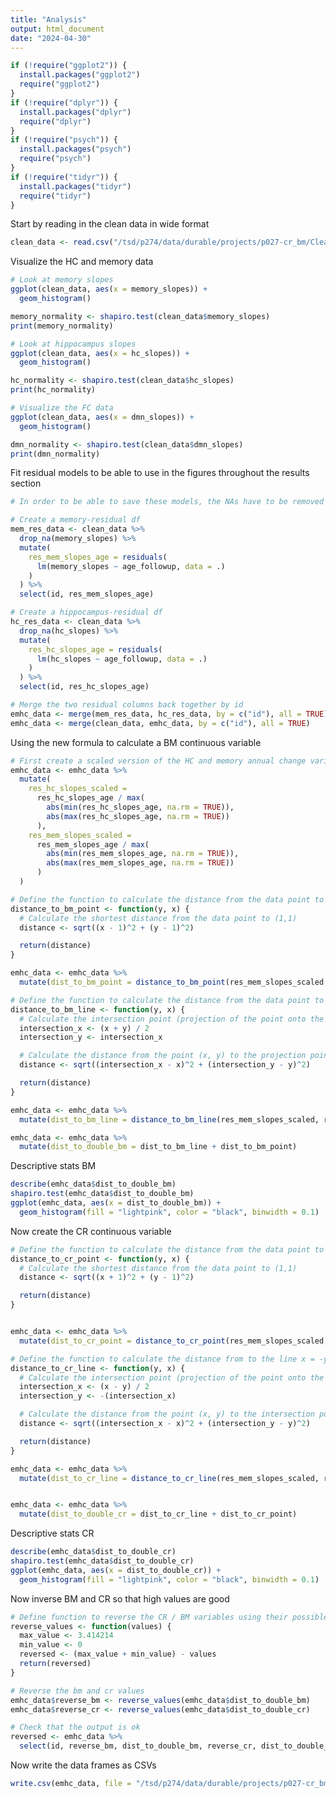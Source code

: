 ```yaml
---
title: "Analysis"
output: html_document
date: "2024-04-30"
---
```

```r
if (!require("ggplot2")) {
  install.packages("ggplot2")
  require("ggplot2")
}
if (!require("dplyr")) {
  install.packages("dplyr")
  require("dplyr")
}
if (!require("psych")) {
  install.packages("psych")
  require("psych")
}
if (!require("tidyr")) {
  install.packages("tidyr")
  require("tidyr")
}
```

Start by reading in the clean data in wide format 
```r
clean_data <- read.csv("/tsd/p274/data/durable/projects/p027-cr_bm/Clean Data All Cohorts/Wide Format/Merged cohorts analysed data wide.csv")
```

Visualize the HC and memory data
```r
# Look at memory slopes
ggplot(clean_data, aes(x = memory_slopes)) +
  geom_histogram()

memory_normality <- shapiro.test(clean_data$memory_slopes)
print(memory_normality)

# Look at hippocampus slopes
ggplot(clean_data, aes(x = hc_slopes)) +
  geom_histogram()

hc_normality <- shapiro.test(clean_data$hc_slopes)
print(hc_normality)

# Visualize the FC data
ggplot(clean_data, aes(x = dmn_slopes)) +
  geom_histogram()

dmn_normality <- shapiro.test(clean_data$dmn_slopes)
print(dmn_normality)
```
Fit residual models to be able to use in the figures throughout the results section
```r
# In order to be able to save these models, the NAs have to be removed so I made a df for each type to remove the data and then can merge back into clean_df

# Create a memory-residual df
mem_res_data <- clean_data %>%
  drop_na(memory_slopes) %>%
  mutate(
    res_mem_slopes_age = residuals(
      lm(memory_slopes ~ age_followup, data = .)
    )
  ) %>%
  select(id, res_mem_slopes_age)

# Create a hippocampus-residual df
hc_res_data <- clean_data %>%
  drop_na(hc_slopes) %>%
  mutate(
    res_hc_slopes_age = residuals(
      lm(hc_slopes ~ age_followup, data = .)
    )
  ) %>%
  select(id, res_hc_slopes_age)

# Merge the two residual columns back together by id
emhc_data <- merge(mem_res_data, hc_res_data, by = c("id"), all = TRUE)
emhc_data <- merge(clean_data, emhc_data, by = c("id"), all = TRUE)
```

Using the new formula to calculate a BM continuous variable 
```r
# First create a scaled version of the HC and memory annual change variables using the residuals
emhc_data <- emhc_data %>%
  mutate(
    res_hc_slopes_scaled =
      res_hc_slopes_age / max(
        abs(min(res_hc_slopes_age, na.rm = TRUE)),
        abs(max(res_hc_slopes_age, na.rm = TRUE))
      ),
    res_mem_slopes_scaled =
      res_mem_slopes_age / max(
        abs(min(res_mem_slopes_age, na.rm = TRUE)),
        abs(max(res_mem_slopes_age, na.rm = TRUE))
      )
  )

# Define the function to calculate the distance from the data point to the point (1,1)
distance_to_bm_point <- function(y, x) {
  # Calculate the shortest distance from the data point to (1,1)
  distance <- sqrt((x - 1)^2 + (y - 1)^2)

  return(distance)
}

emhc_data <- emhc_data %>%
  mutate(dist_to_bm_point = distance_to_bm_point(res_mem_slopes_scaled, res_hc_slopes_scaled))

# Define the function to calculate the distance from the data point to the point (1,1)
distance_to_bm_line <- function(y, x) {
  # Calculate the intersection point (projection of the point onto the line x = y)
  intersection_x <- (x + y) / 2
  intersection_y <- intersection_x

  # Calculate the distance from the point (x, y) to the projection point
  distance <- sqrt((intersection_x - x)^2 + (intersection_y - y)^2)

  return(distance)
}

emhc_data <- emhc_data %>%
  mutate(dist_to_bm_line = distance_to_bm_line(res_mem_slopes_scaled, res_hc_slopes_scaled))

emhc_data <- emhc_data %>%
  mutate(dist_to_double_bm = dist_to_bm_line + dist_to_bm_point)
```

Descriptive stats BM
```r
describe(emhc_data$dist_to_double_bm)
shapiro.test(emhc_data$dist_to_double_bm)
ggplot(emhc_data, aes(x = dist_to_double_bm)) +
  geom_histogram(fill = "lightpink", color = "black", binwidth = 0.1)
```

Now create the CR continuous variable 
```r
# Define the function to calculate the distance from the data point to the point (1,1)
distance_to_cr_point <- function(y, x) {
  # Calculate the shortest distance from the data point to (1,1)
  distance <- sqrt((x + 1)^2 + (y - 1)^2)

  return(distance)
}


emhc_data <- emhc_data %>%
  mutate(dist_to_cr_point = distance_to_cr_point(res_mem_slopes_scaled, res_hc_slopes_scaled))

# Define the function to calculate the distance from to the line x = -y
distance_to_cr_line <- function(y, x) {
  # Calculate the intersection point (projection of the point onto the line x = -y)
  intersection_x <- (x - y) / 2
  intersection_y <- -(intersection_x)

  # Calculate the distance from the point (x, y) to the intersection point
  distance <- sqrt((intersection_x - x)^2 + (intersection_y - y)^2)

  return(distance)
}

emhc_data <- emhc_data %>%
  mutate(dist_to_cr_line = distance_to_cr_line(res_mem_slopes_scaled, res_hc_slopes_scaled))


emhc_data <- emhc_data %>%
  mutate(dist_to_double_cr = dist_to_cr_line + dist_to_cr_point)
```

Descriptive stats CR
```r
describe(emhc_data$dist_to_double_cr)
shapiro.test(emhc_data$dist_to_double_cr)
ggplot(emhc_data, aes(x = dist_to_double_cr)) +
  geom_histogram(fill = "lightpink", color = "black", binwidth = 0.1)
```

Now inverse BM and CR so that high values are good
```r
# Define function to reverse the CR / BM variables using their possible min and max values
reverse_values <- function(values) {
  max_value <- 3.414214
  min_value <- 0
  reversed <- (max_value + min_value) - values
  return(reversed)
}

# Reverse the bm and cr values
emhc_data$reverse_bm <- reverse_values(emhc_data$dist_to_double_bm)
emhc_data$reverse_cr <- reverse_values(emhc_data$dist_to_double_cr)

# Check that the output is ok
reversed <- emhc_data %>%
  select(id, reverse_bm, dist_to_double_bm, reverse_cr, dist_to_double_cr)
```

Now write the data frames as CSVs
```r
write.csv(emhc_data, file = "/tsd/p274/data/durable/projects/p027-cr_bm/Clean Data All Cohorts/Wide Format/Analysed data.csv")
```
